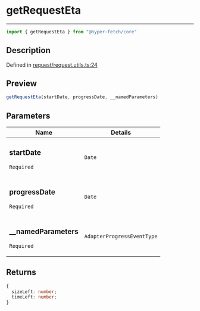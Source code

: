 

# getRequestEta

<div class="api-docs__separator" data-reactroot="">

---

</div><div class="api-docs__import" data-reactroot="">

```ts
import { getRequestEta } from "@hyper-fetch/core"
```

</div><div class="api-docs__section">

## Description

</div><div class="api-docs__description"><span class="api-docs__do-not-parse">



</span></div><p class="api-docs__definition">

Defined in [request/request.utils.ts:24](https://github.com/BetterTyped/hyper-fetch/blob/c3e2c45/packages/core/src/request/request.utils.ts#L24)

</p><div class="api-docs__section">

## Preview

</div><div class="api-docs__preview fn">

```ts
getRequestEta(startDate, progressDate, __namedParameters)
```

</div><div class="api-docs__section">

## Parameters

</div><div class="api-docs__parameters"><table><thead><tr><th>Name</th><th>Details</th></tr></thead><tbody><tr param-data="startDate"><td class="api-docs__param-name required">

### startDate 

`Required`

</td><td class="api-docs__param-type">

`Date`

</td></tr><tr param-data="progressDate"><td class="api-docs__param-name required">

### progressDate 

`Required`

</td><td class="api-docs__param-type">

`Date`

</td></tr><tr param-data="__namedParameters"><td class="api-docs__param-name required">

### \_\_namedParameters 

`Required`

</td><td class="api-docs__param-type">

`AdapterProgressEventType`

</td></tr></tbody></table></div><div class="api-docs__section">

## Returns

</div><div class="api-docs__returns">

```ts
{
  sizeLeft: number;
  timeLeft: number;
}
```

</div>